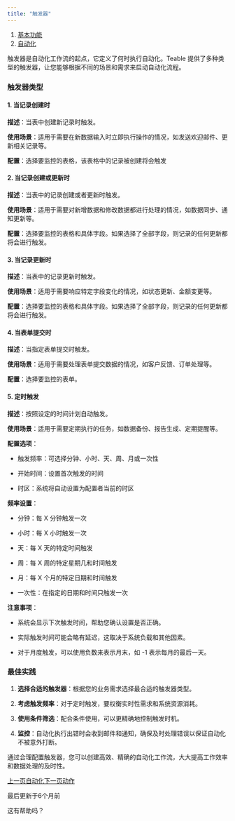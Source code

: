 ```yaml
---
title: "触发器"
---
```


1. [基本功能](/ji-ben-gong-neng)
2. [自动化](/ji-ben-gong-neng/zi-dong-hua)

触发器是自动化工作流的起点，它定义了何时执行自动化。Teable 提供了多种类型的触发器，让您能够根据不同的场景和需求来启动自动化流程。

### 触发器类型

#### 1. 当记录创建时

**描述**：当表中创建新记录时触发。

**使用场景**：适用于需要在新数据输入时立即执行操作的情况，如发送欢迎邮件、更新相关记录等。

**配置**：选择要监控的表格，该表格中的记录被创建将会触发

#### 2. 当记录创建或更新时

**描述**：当表中的记录创建或者更新时触发。

**使用场景**：适用于需要对新增数据和修改数据都进行处理的情况，如数据同步、通知更新等。

**配置**：选择要监控的表格和具体字段。如果选择了全部字段，则记录的任何更新都将会进行触发。

#### 3. 当记录更新时

**描述**：当表中的记录更新时触发。

**使用场景**：适用于需要响应特定字段变化的情况，如状态更新、金额变更等。

**配置**：选择要监控的表格和具体字段。如果选择了全部字段，则记录的任何更新都将会进行触发。

#### 4. 当表单提交时

**描述**：当指定表单提交时触发。

**使用场景**：适用于需要处理表单提交数据的情况，如客户反馈、订单处理等。

**配置**：选择要监控的表单。

#### 5. 定时触发

**描述**：按照设定的时间计划自动触发。

**使用场景**：适用于需要定期执行的任务，如数据备份、报告生成、定期提醒等。

**配置选项**：

* 触发频率：可选择分钟、小时、天、周、月或一次性

* 开始时间：设置首次触发的时间

* 时区：系统将自动设置为配置者当前的时区

**频率设置**：

* 分钟：每 X 分钟触发一次

* 小时：每 X 小时触发一次

* 天：每 X 天的特定时间触发

* 周：每 X 周的特定星期几和时间触发

* 月：每 X 个月的特定日期和时间触发

* 一次性：在指定的日期和时间只触发一次

**注意事项**：

* 系统会显示下次触发时间，帮助您确认设置是否正确。

* 实际触发时间可能会略有延迟，这取决于系统负载和其他因素。

* 对于月度触发，可以使用负数来表示月末，如 -1 表示每月的最后一天。

### 最佳实践

1. **选择合适的触发器**：根据您的业务需求选择最合适的触发器类型。

2. **考虑触发频率**：对于定时触发，要权衡实时性需求和系统资源消耗。

3. **使用条件筛选**：配合条件使用，可以更精确地控制触发时机。

4. **监控**：自动化执行出错时会收到邮件和通知，确保及时处理错误以保证自动化不被意外打断。

通过合理配置触发器，您可以创建高效、精确的自动化工作流，大大提高工作效率和数据处理的及时性。

[上一页自动化](/ji-ben-gong-neng/zi-dong-hua)[下一页动作](/ji-ben-gong-neng/zi-dong-hua/dong-zuo)

最后更新于6个月前

这有帮助吗？
